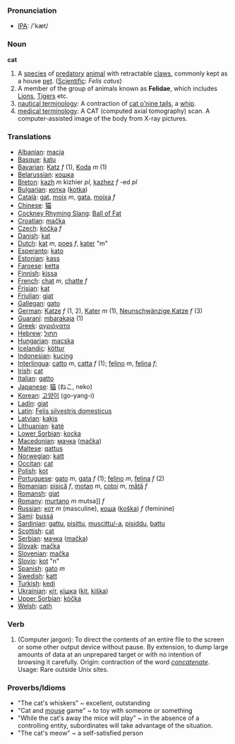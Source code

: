 === Pronunciation ===
*[[w:IPA|IPA]]: /'kæt/

=== Noun ===

'''cat'''


#A [[species]] of [[predatory]] [[animal]]  with retractable [[claw]]s, commonly kept as a house [[pet]]. ([[Scientific]]: <i>Felis catus</i>)
#A member of the group of animals known as '''Felidae''', which includes [[Lion]]s, [[Tiger]]s etc.
#[[nautical terminology]]: A contraction of [[cat o'nine tails]], a [[whip]].
#[[medical terminology]]: A CAT (computed axial tomography) scan. A computer-assisted image of the body from X-ray pictures.

=== Translations ===
*[[Albanian]]: [[macja]]
*[[Basque]]: [[katu]]
*[[Bavarian]]: [[Katz]] ''f'' (1), [[Koda]] ''m'' (1)
*[[Belarussian]]: [[кошка]]
*[[Breton]]: [[kazh]] ''m'' kizhier ''pl'', [[kazhez]] ''f'' -ed ''pl''
*[[Bulgarian]]: [[котка]] ([[kotka]])
*[[Català]]: [[gat]], [[moix]] ''m'', [[gata]], [[moixa]] ''f''
*[[Chinese]]: [[猫]]
*[[Cockney Rhyming Slang]]: [[Ball of Fat]]
*[[Croatian]]: [[mačka]]
*[[Czech]]: [[kočka]] ''f''
*[[Danish]]: [[kat]]
*[[Dutch]]: [[kat]] ''m'', [[poes]] ''f'', [[kater]] "m"
*[[Esperanto]]: [[kato]]
*[[Estonian]]: [[kass]]
*[[Faroese]]: [[ketta]]
*[[Finnish]]: [[kissa]]
*[[French]]: [[chat]] ''m'', [[chatte]] ''f''
*[[Frisian]]: [[kat]]
*[[Friulian]]: [[gjat]]
*[[Gallegan]]: [[gato]]
*[[German]]: [[Katze]] ''f'' (1, 2), [[Kater]] ''m'' (1), [[Neunschwänzige Katze]] ''f'' (3)
*[[Guaraní]]: [[mbarakaja]] (1)
*[[Greek]]: [[αγριόγατα]] '' ''
*[[Hebrew]]: [[חתול]]
*[[Hungarian]]: [[macska]]
*[[Icelandic]]: [[köttur]]
*[[Indonesian]]: [[kucing]]
*[[Interlingua]]: [[catto]] ''m'', [[catta]] ''f'' (1); [[felino]] ''m'', [[felina]] ''f''; 
*[[Irish]]: [[cat]]
*[[Italian]]: [[gatto]]
*[[Japanese]]: [[猫]] (ねこ, neko)
*[[Korean]]: [[고양이]] (go-yang-i) 
*[[Ladin]]: [[giat]]
*[[Latin]]: [[Felis silvestris domesticus]] '' ''
*[[Latvian]]: [[kaķis]]
*[[Lithuanian]]: [[katė]]
*[[Lower Sorbian]]: [[kocka]]
*[[Macedonian]]: [[мачка]] ([[mačka]])
*[[Maltese]]: [[qattus]]
*[[Norwegian]]: [[katt]]
*[[Occitan]]: [[cat]]
*[[Polish]]: [[kot]]
*[[Portuguese]]: [[gato]] ''m'', [[gata]] ''f'' (1); [[felino]] ''m'', [[felina]] ''f'' (2)
*[[Romanian]]: [[pisică]] ''f'', [[motan]] ''m'', [[cotoi]] ''m'', [[mâţă]] ''f''
*[[Romansh]]: [[giat]]
*[[Romany]]: [[murtano]] ''m'' mutsa]] ''f''
*[[Russian]]: [[кот]] ''m'' (masculine), [[коша]] ([[koška]]) ''f'' (feminine)
*[[Sami]]: [[bussá]]
*[[Sardinian]]: [[gattu]], [[pisittu]], [[muscittu/-a]], [[pisiddu]], [[battu]]
*[[Scottish]]: [[cat]]
*[[Serbian]]: [[мачка]] ([[mačka]])
*[[Slovak]]: [[mačka]]
*[[Slovenian]]: [[mačka]]
*[[Slovio]]: [[kot]] "n"
*[[Spanish]]: [[gato]] ''m''
*[[Swedish]]: [[katt]]
*[[Turkish]]: [[kedi]]
*[[Ukrainian]]: [[кіт]], [[кішка]] ([[kit]], [[kiška]])
*[[Upper Sorbian]]: [[kóčka]]
*[[Welsh]]: [[cath]]

=== Verb ===
#(Computer jargon): To direct the contents of an entire file to the screen or some other output device without pause. By extension, to dump large amounts of data at an unprepared target or with no intention of browsing it carefully. Origin: contraction of the word ''[[concatenate]]''. Usage: Rare outside Unix sites. 

=== Proverbs/Idioms ===
* &quot;The cat's whiskers&quot; ~ excellent, outstanding
* &quot;Cat and [[mouse]] game&quot; ~ to toy with someone or something
* &quot;While the cat's away the mice will play&quot; ~ in the absence of a controlling entity, subordinates will take advantage of the situation.
* &quot;The cat's meow&quot; ~ a self-satisfied person